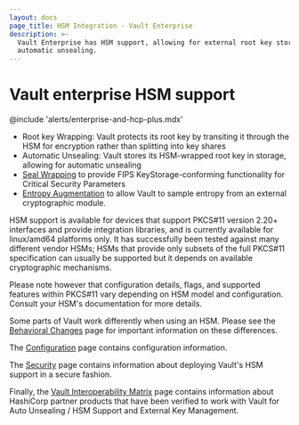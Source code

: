 ```yaml
---
layout: docs
page_title: HSM Integration - Vault Enterprise
description: >-
  Vault Enterprise has HSM support, allowing for external root key storage and
  automatic unsealing.
---
```


# Vault enterprise HSM support

@include 'alerts/enterprise-and-hcp-plus.mdx'

- Root key Wrapping: Vault protects its root key by transiting it through
  the HSM for encryption rather than splitting into key shares
- Automatic Unsealing: Vault stores its HSM-wrapped root key in storage,
  allowing for automatic unsealing
- [Seal Wrapping](/vault/docs/enterprise/sealwrap) to provide FIPS
  KeyStorage-conforming functionality for Critical Security Parameters
- [Entropy Augmentation](/vault/docs/enterprise/entropy-augmentation) to
  allow Vault to sample entropy from an external cryptographic module.

HSM support is available for devices that support PKCS#11 version 2.20+
interfaces and provide integration libraries, and is currently available for
linux/amd64 platforms only. It has successfully been tested against many
different vendor HSMs; HSMs that provide only subsets of the full PKCS#11
specification can usually be supported but it depends on available
cryptographic mechanisms.

Please note however that configuration details, flags, and supported features
within PKCS#11 vary depending on HSM model and configuration. Consult your
HSM's documentation for more details.

Some parts of Vault work differently when using an HSM. Please see the
[Behavioral Changes](/vault/docs/enterprise/hsm/behavior) page for
important information on these differences.

The [Configuration](/vault/docs/configuration/seal/pkcs11) page contains
configuration information.

The [Security](/vault/docs/enterprise/hsm/security) page contains
information about deploying Vault's HSM support in a secure fashion.

Finally, the [Vault Interoperability Matrix](/vault/docs/interoperability-matrix) page contains
information about HashiCorp partner products that have been verified to work with Vault 
for Auto Unsealing / HSM Support and External Key Management.
